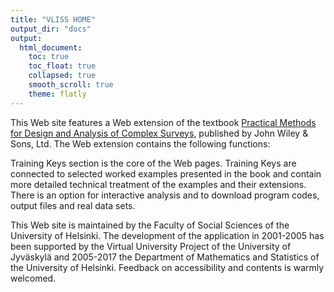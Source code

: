 ```yaml
---
title: "VLISS HOME"
output_dir: "docs"
output: 
  html_document:
    toc: true
    toc_float: true
    collapsed: true
    smooth_scroll: true
    theme: flatly
---
```



This Web site features a Web extension of the textbook [Practical Methods for Design and Analysis of Complex Surveys](https://www.wiley.com/en-us/Practical+Methods+for+Design+and+Analysis+of+Complex+Surveys%2C+2nd+Edition-p-9780470847695), published by John Wiley & Sons, Ltd. The Web extension contains the following functions:

Training Keys section is the core of the Web pages. Training Keys are connected to selected worked examples presented in the book and contain more detailed technical treatment of the examples and their extensions. There is an option for interactive analysis and to download program codes, output files and real data sets.

This Web site is maintained by the Faculty of Social Sciences of the University of Helsinki. The development of the application in 2001-2005 has been supported by the Virtual University Project of the University of Jyväskylä and 2005-2017 the Department of Mathematics and Statistics of the University of Helsinki. Feedback on accessibility and contents is warmly welcomed.